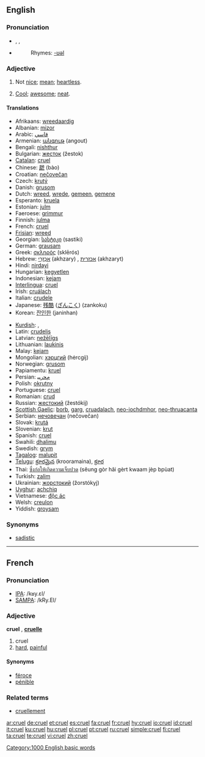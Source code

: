 ==English==

===Pronunciation===
* {{a|{{RP}}}} {{enPR|/kro͝əl/}}, {{IPA|/kɹʊəɫ/}}, {{SAMPA|/kr\u@5/}}
* {{audio|en-us-cruel.ogg|Audio (US)}}
*: Rhymes: [[Rhymes:English:-ʊəl|-ʊəl]]

===Adjective===
{{en-adj|er|est}}

# Not [[nice]]; [[mean]]; [[heartless]].
# {{slang}} [[cool|Cool]]; [[awesome]]; [[neat]].

====Translations====
{{trans-top|Cruel}}
*Afrikaans: [[wreedaardig]]
*Albanian: [[mizor]]
*Arabic: [[قاسي]]
*Armenian: [[անգութ]] (angout)
*Bengali: [[nishthur]]
*Bulgarian: [[жесток]] (žestok)
*[[Catalan]]: [[#Catalan|cruel]]
*Chinese: [[虣]] (bào)
*Croatian: [[nečovečan]]
*Czech: [[krutý]] {{m}}
*Danish: [[grusom]]
*Dutch: [[wreed]], [[wrede]], [[gemeen]], [[gemene]]
*Esperanto: [[kruela]]
*Estonian: [[julm]]
*Faeroese: [[grimmur]]
*Finnish: [[julma]]
*French: [[#French|cruel]]
*[[Frisian]]: [[wreed]]
*Georgian: [[სასტიკი]] (sastiki)
*German: [[grausam]]
*Greek: [[σκληρός]] (sklērós)
*Hebrew: [[אַכְזָרִי]] (akhzary) {{m}}, [[אכזרית]] (akhzaryt) {{f}}
*Hindi: [[nirdayi]]
*Hungarian: [[kegyetlen]]
*Indonesian: [[kejam]]
*[[Interlingua]]: [[#Interlingua|cruel]]
*Irish: [[cruálach]]
*Italian: [[crudele]]
*Japanese: [[残酷]] ([[ざんこく]]) (zankoku)
*Korean: [[잔인한]] (janinhan)
{{trans-mid}}
*[[Kurdish]]: {{t|ku|zalim}}, {{t|ku|bêrehm}}
*Latin: [[crudelis]]
*Latvian: [[nežēlīgs]]
*Lithuanian: [[laukinis]]
*Malay: [[kejam]]
*Mongolian: [[хэрцгий]] (hėrcgij)
*Norwegian: [[grusom]]
*Papiamentu: [[kruel]]
*Persian: [[ﻡﺤﺭﻴﺒ]]
*Polish: [[okrutny]]
*Portuguese: [[#Portuguese|cruel]]
*Romanian: [[crud]]
*Russian: [[жестокий]] (žestókij)
*[[Scottish Gaelic]]: [[borb]], [[garg]], [[cruadalach]], [[neo-iochdmhor]], [[neo-thruacanta]]
*Serbian: [[нечовечан]] (nečovečan)
*Slovak: [[krutá]]
*Slovenian: [[krut]]
*Spanish: [[#Spanish|cruel]]
*Swahili: [[dhalimu]]
*Swedish: [[grym]]
*[[Tagalog]]: [[malupit]]
*[[Telugu]]: [[క్రూరమైన]] (krooramaina), [[క్రూర]]
*Thai: [[ซึ่งก่อให้เกิดความเจ็บปวด]] (sêung gòr hâi gèrt kwaam jèp bpùat)
*Turkish: [[zalim]]
*Ukrainian: [[жорстокий]] (žorstókyj)
*[[Uyghur]]: [[achchiq]]
*Vietnamese: [[độc ác]]
*Welsh: [[creulon]]
*Yiddish: [[groysam]]
{{trans-bottom}}

===Synonyms===
* [[sadistic]]

[[Category:1000 English basic words]]

----

==French==

===Pronunciation===
*[[w:IPA|IPA]]: /kʁy.ɛl/
*[[w:SAMPA|SAMPA]]: /kRy.El/

===Adjective===
{{fr-infl-adj|sm=cruel|sf=cruelle|pm=cruels|pf=cruelles|smp=kʁy.ɛl|sfp=kʁy.ɛl|pmp=kʁy.ɛl|pfp=kʁy.ɛl}}
'''cruel''' {{m}}, '''[[cruelle]]''' {{f}}

# cruel
# [[hard]], [[painful]]

====Synonyms====
*[[féroce]]
*[[pénible]]

===Related terms===
*[[cruellement]]

[[ar:cruel]]
[[de:cruel]]
[[et:cruel]]
[[es:cruel]]
[[fa:cruel]]
[[fr:cruel]]
[[hy:cruel]]
[[io:cruel]]
[[id:cruel]]
[[it:cruel]]
[[ku:cruel]]
[[hu:cruel]]
[[pl:cruel]]
[[pt:cruel]]
[[ru:cruel]]
[[simple:cruel]]
[[fi:cruel]]
[[ta:cruel]]
[[te:cruel]]
[[vi:cruel]]
[[zh:cruel]]